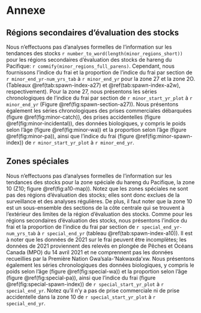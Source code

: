 # Annexe\label{sec:app}

## Régions secondaires d'évaluation des stocks\label{sec:app-minor}

Nous n'effectuons pas d'analyses formelles de l'information sur les tendances des stocks
`r number_to_word(length(minor_regions_short))` pour les régions secondaires d'évaluation des stocks de hareng du Pacifique: `r commify(minor_regions_full_parens)`.
Cependant, nous fournissons l'indice du frai et la proportion de l'indice du frai par section de `r minor_end_yr-num_yrs_tab` à `r minor_end_yr` pour la zone 27 et la zone 2O.
(Tableaux \@ref(tab:spawn-index-a27) et \@ref(tab:spawn-index-a2w), respectivement).
Pour la zone 27, nous présentons les séries chronologiques de l'indice du frai par section de
`r minor_start_yr_plot` à `r minor_end_yr` (Figure \@ref(fig:spawn-section-a27)).
Nous présentons également les séries chronologiques des prises commerciales débarquées (figure \@ref(fig:minor-catch)), des prises accidentelles (figure \@ref(fig:minor-incidental)), des données biologiques, y compris le poids selon l'âge (figure \@ref(fig:minor-wa)) et la proportion selon l'âge (figure \@ref(fig:minor-pa)), ainsi que l'indice du frai (figure \@ref(fig:minor-spawn-index)) de `r minor_start_yr_plot` à `r minor_end_yr`.

## Zones spéciales\label{sec:app-special}

Nous n'effectuons pas d'analyses formelles de l'information sur les tendances des stocks pour la zone spéciale du hareng du Pacifique, la zone 10 (Z10; figure \@ref(fig:a10-map)).
Notez que les zones spéciales ne sont pas des régions d'évaluation des stocks; elles sont donc exclues de la surveillance et des analyses régulières.
De plus, il faut noter que la zone 10 est un sous-ensemble des sections de la côte centrale qui se trouvent à l'extérieur des limites de la région d'évaluation des stocks.
Comme pour les régions secondaires d'évaluation des stocks, nous présentons l'indice du frai et la proportion de l'indice du frai par section de `r special_end_yr-num_yrs_tab` à `r special_end_yr` (tableau \@ref(tab:spawn-index-a10)).
Il est à noter que les données de 2021 sur le frai peuvent être incomplètes; les données de 2021 proviennent des relevés en plongée de Pêches et Océans Canada (MPO) du 14 avril 2021 et ne comprennent pas les données recueillies par la Première Nation Gwa'sala-'Nakwaxda'xw.
Nous présentons également les séries chronologiques des données biologiques, y compris le poids selon l'âge (figure \@ref(fig:special-wa)) et la proportion selon l'âge (figure \@ref(fig:special-pa)), ainsi que l'indice du frai (figure \@ref(fig:special-spawn-index)) de `r special_start_yr_plot` à `r special_end_yr`.
Notez qu'il n'y a pas de prise commerciale ni de prise accidentelle dans la zone 10 de `r special_start_yr_plot` à `r special_end_yr`.

